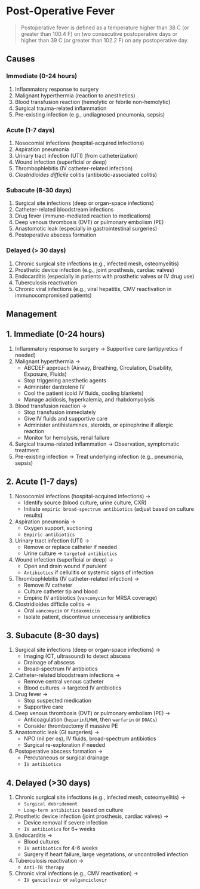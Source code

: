 # Post-Operative Fever

> Postoperative fever is defined as a temperature higher than 38 C (or greater than 100.4 F) on two consecutive postoperative days or higher than 39 C (or greater than 102.2 F) on any postoperative day.

## Causes

### Immediate (0-24 hours)

1. Inflammatory response to surgery
1. Malignant hyperthermia (reaction to anesthetics)
1. Blood transfusion reaction (hemolytic or febrile non-hemolytic)
1. Surgical trauma-related inflammation
1. Pre-existing infection (e.g., undiagnosed pneumonia, sepsis)

### Acute (1-7 days)

1. Nosocomial infections (hospital-acquired infections)
1. Aspiration pneumonia
1. Urinary tract infection (UTI) (from catheterization)
1. Wound infection (superficial or deep)
1. Thrombophlebitis (IV catheter-related infection)
1. _Clostridioides difficile_ colitis (antibiotic-associated colitis)

### Subacute (8-30 days)

1. Surgical site infections (deep or organ-space infections)
1. Catheter-related bloodstream infections
1. Drug fever (immune-mediated reaction to medications)
1. Deep venous thrombosis (DVT) or pulmonary embolism (PE)
1. Anastomotic leak (especially in gastrointestinal surgeries)
1. Postoperative abscess formation

### Delayed (> 30 days)

1. Chronic surgical site infections (e.g., infected mesh, osteomyelitis)
1. Prosthetic device infection (e.g., joint prosthesis, cardiac valves)
1. Endocarditis (especially in patients with prosthetic valves or IV drug use)
1. Tuberculosis reactivation
1. Chronic viral infections (e.g., viral hepatitis, CMV reactivation in immunocompromised patients)

## Management

## 1. Immediate (0-24 hours)

1. Inflammatory response to surgery → Supportive care (antipyretics if needed)
1. Malignant hyperthermia →
   - ABCDEF approach (Airway, Breathing, Circulation, Disability, Exposure, Fluids)
   - Stop triggering anesthetic agents
   - Administer dantrolene IV
   - Cool the patient (cold IV fluids, cooling blankets)
   - Manage acidosis, hyperkalemia, and rhabdomyolysis
1. Blood transfusion reaction →
   - Stop transfusion immediately
   - Give IV fluids and supportive care
   - Administer antihistamines, steroids, or epinephrine if allergic reaction
   - Monitor for hemolysis, renal failure
1. Surgical trauma-related inflammation → Observation, symptomatic treatment
1. Pre-existing infection → Treat underlying infection (e.g., pneumonia, sepsis)

## 2. Acute (1-7 days)

1. Nosocomial infections (hospital-acquired infections) →
   - Identify source (blood culture, urine culture, CXR)
   - Initiate `empiric broad-spectrum antibiotics` (adjust based on culture results)
1. Aspiration pneumonia →
   - Oxygen support, suctioning
   - `Empiric antibiotics`
1. Urinary tract infection (UTI) →
   - Remove or replace catheter if needed
   - Urine culture → `targeted antibiotics`
1. Wound infection (superficial or deep) →
   - Open and drain wound if purulent
   - `Antibiotics` if cellulitis or systemic signs of infection
1. Thrombophlebitis (IV catheter-related infection) →
   - Remove IV catheter
   - Culture catheter tip and blood
   - Empiric IV antibiotics (`vancomycin` for MRSA coverage)
1. Clostridioides difficile colitis →
   - Oral `vancomycin` or `fidaxomicin`
   - Isolate patient, discontinue unnecessary antibiotics

## 3. Subacute (8-30 days)

1. Surgical site infections (deep or organ-space infections) →
   - Imaging (CT, ultrasound) to detect abscess
   - Drainage of abscess
   - Broad-spectrum IV antibiotics
1. Catheter-related bloodstream infections →
   - Remove central venous catheter
   - Blood cultures → targeted IV antibiotics
1. Drug fever →
   - Stop suspected medication
   - Supportive care
1. Deep venous thrombosis (DVT) or pulmonary embolism (PE) →
   - Anticoagulation (`heparin`/`LMWH`, then `warfarin` or `DOACs`)
   - Consider thrombectomy if massive PE
1. Anastomotic leak (GI surgeries) →
   - NPO (nil per os), IV fluids, broad-spectrum antibiotics
   - Surgical re-exploration if needed
1. Postoperative abscess formation →
   - Percutaneous or surgical drainage
   - `IV antibiotics`

## 4. Delayed (>30 days)

1. Chronic surgical site infections (e.g., infected mesh, osteomyelitis) →
   - `Surgical debridement`
   - `Long-term antibiotics` based on culture
1. Prosthetic device infection (joint prosthesis, cardiac valves) →
   - Device removal if severe infection
   - `IV antibiotics` for 6+ weeks
1. Endocarditis →
   - Blood cultures
   - `IV antibiotics` for 4-6 weeks
   - Surgery if heart failure, large vegetations, or uncontrolled infection
1. Tuberculosis reactivation →
   - `Anti-TB therapy`
1. Chronic viral infections (e.g., CMV reactivation) →
   - `IV ganciclovir` or `valganciclovir`
